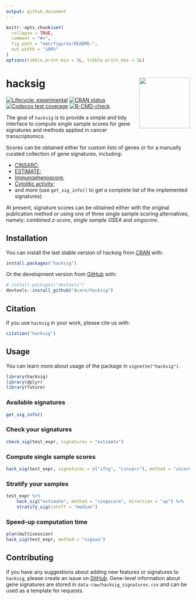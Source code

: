 ```yaml
---
output: github_document
---
```


<!-- README.md is generated from README.Rmd. Please edit that file -->

```r
knitr::opts_chunk$set(
  collapse = TRUE,
  comment = "#>",
  fig.path = "man/figures/README-",
  out.width = "100%"
)
options(tibble.print_min = 5L, tibble.print_max = 5L)
```

# hacksig <img src="man/figures/logo.png" align="right" height="139"/>

<!-- badges: start -->

[![Lifecycle: experimental](https://img.shields.io/badge/lifecycle-experimental-orange.svg)](https://lifecycle.r-lib.org/articles/stages.html#experimental) [![CRAN status](https://www.r-pkg.org/badges/version/hacksig)](https://CRAN.R-project.org/package=hacksig) [![Codecov test coverage](https://codecov.io/gh/Acare/hacksig/branch/master/graph/badge.svg)](https://app.codecov.io/gh/Acare/hacksig?branch=master) [![R-CMD-check](https://github.com/Acare/hacksig/workflows/R-CMD-check/badge.svg)](https://github.com/Acare/hacksig/actions)

<!-- badges: end -->

The goal of `hacksig` is to provide a simple and tidy interface to compute single sample scores for gene signatures and methods applied in cancer transcriptomics.

Scores can be obtained either for custom lists of genes or for a manually curated collection of gene signatures, including:

-   [CINSARC](https://doi.org/10.1038/nm.2174);
-   [ESTIMATE](https://doi.org/10.1038/ncomms3612);
-   [Immunophenoscore](https://doi.org/10.1016/j.celrep.2016.12.019);
-   [Cytolitic activity](https://doi.org/10.1016/j.cell.2014.12.033);
-   and more (use `get_sig_info()` to get a complete list of the implemented signatures)

At present, signature scores can be obtained either with the original publication method or using one of three single sample scoring alternatives, namely: *combined z-score*, *single sample GSEA* and *singscore*.

## Installation

You can install the last stable version of hacksig from [CRAN](https://CRAN.R-project.org) with:

```r
install.packages("hacksig")
```

Or the development version from [GitHub](https://github.com/) with:

```r
# install.packages("devtools")
devtools::install_github("Acare/hacksig")
```

## Citation

If you use `hacksig` in your work, please cite us with:

```r
citation("hacksig")
```

## Usage

You can learn more about usage of the package in `vignette("hacksig")`.

```r
library(hacksig)
library(dplyr)
library(future)
```

### Available signatures

```r
get_sig_info()
```

### Check your signatures

```r
check_sig(test_expr, signatures = "estimate")
```

### Compute single sample scores

```r
hack_sig(test_expr, signatures = c("ifng", "cinsarc"), method = "zscore")
```

### Stratify your samples

```r
test_expr %>% 
    hack_sig("estimate", method = "singscore", direction = "up") %>% 
    stratify_sig(cutoff = "median")
```

### Speed-up computation time

```r
plan(multisession)
hack_sig(test_expr, method = "ssgsea")
```

## Contributing

If you have any suggestions about adding new features or signatures to `hacksig`, please create an issue on [GitHub](https://github.com/Acare/hacksig/issues). Gene-level information about gene signatures are stored in `data-raw/hacksig_signatures.csv` and can be used as a template for requests.

